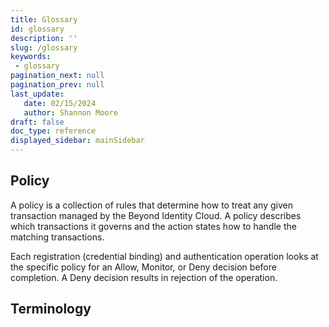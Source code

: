 ```yaml
---
title: Glossary
id: glossary
description: ''
slug: /glossary
keywords:
 - glossary
pagination_next: null
pagination_prev: null
last_update:
   date: 02/15/2024
   author: Shannon Moore
draft: false
doc_type: reference
displayed_sidebar: mainSidebar
---
```


## Policy

A policy is a collection of rules that determine how to treat any given transaction managed by the Beyond Identity Cloud. A policy describes which transactions it governs and the action states how to handle the matching transactions.

Each registration (credential binding) and authentication operation looks at the specific policy for an Allow, Monitor, or Deny decision before completion. A Deny decision results in rejection of the operation.

## Terminology
